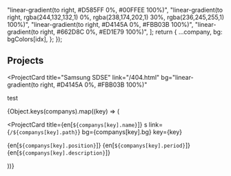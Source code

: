 
  "linear-gradient(to right, #D585FF 0%, #00FFEE 100%)",
  "linear-gradient(to right, rgba(244,132,132,1) 0%, rgba(238,174,202,1) 30%, rgba(236,245,255,1) 100%)",
  "linear-gradient(to right, #D4145A 0%, #FBB03B 100%)",
  "linear-gradient(to right, #662D8C 0%, #ED1E79 100%)",
];
  return {
    ...company,
    bg: bgColors[idx],
  };
});

## Projects

<ProjectCard
  title="Samsung SDSE"
  link="/404.html"
  bg="linear-gradient(to right, #D4145A 0%, #FBB03B 100%)"
>
  test
</ProjectCard>

{Object.keys(companys).map((key) => (

<ProjectCard
  title={en[`${companys[key].name}`]}
  s
  link={`/${companys[key].path}`}
  bg={companys[key].bg}
  key={key}
>

{en[`${companys[key].position}`]}
{en[`${companys[key].period}`]}
{en[`${companys[key].description}`]}

</ProjectCard>

))}
